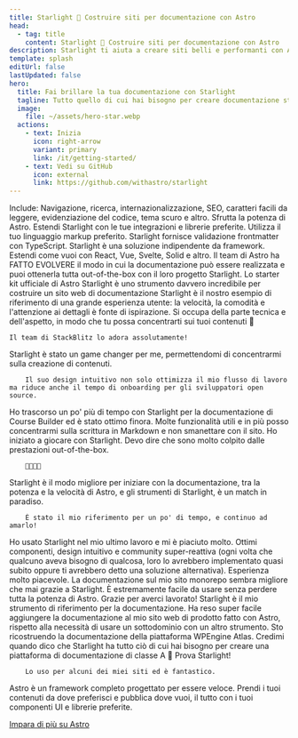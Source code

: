 ```yaml
---
title: Starlight 🌟 Costruire siti per documentazione con Astro
head:
  - tag: title
    content: Starlight 🌟 Costruire siti per documentazione con Astro
description: Starlight ti aiuta a creare siti belli e performanti con Astro.
template: splash
editUrl: false
lastUpdated: false
hero:
  title: Fai brillare la tua documentazione con Starlight
  tagline: Tutto quello di cui hai bisogno per creare documentazione stellare. Veloce, accessibile e facile da usare.
  image:
    file: ~/assets/hero-star.webp
  actions:
    - text: Inizia
      icon: right-arrow
      variant: primary
      link: /it/getting-started/
    - text: Vedi su GitHub
      icon: external
      link: https://github.com/withastro/starlight
---
```



<CardGrid stagger>
	<Card title="Documentazione che delizia" icon="open-book">
		Include: Navigazione, ricerca, internazionalizzazione, SEO, caratteri
		facili da leggere, evidenziazione del codice, tema scuro e altro.
	</Card>
	<Card title="Basato su Astro" icon="rocket">
		Sfrutta la potenza di Astro. Estendi Starlight con le tue integrazioni e
		librerie preferite.
	</Card>
	<Card title="Markdown, Markdoc e MDX" icon="document">
		Utilizza il tuo linguaggio markup preferito. Starlight fornisce validazione
		frontmatter con TypeScript.
	</Card>
	<Card title="Utilizza i tuoi componenti UI" icon="puzzle">
		Starlight è una soluzione indipendente da framework. Estendi come vuoi con
		React, Vue, Svelte, Solid e altro.
	</Card>
</CardGrid>

<TestimonialGrid titolo="Cosa dicono le persone">
  <Testimonial
    name="Rachel"
    handle="rachelnabors"
    cite="https://twitter.com/astrodotbuild/status/1724934718745915558"
  >
    Il team di Astro ha FATTO EVOLVERE il modo in cui la documentazione può essere realizzata e puoi ottenerla tutta out-of-the-box con il loro progetto Starlight.
  </Testimonial>
  <Testimonial
    name="Flavio"
    handle="flaviocopes"
    cite="https://twitter.com/flaviocopes/status/1738237658717905108"
  >
    Lo starter kit ufficiale di Astro Starlight è uno strumento davvero incredibile per costruire un sito web di documentazione
  </Testimonial>
  <Testimonial
    name="Tomek"
    handle="sulco"
    cite="https://twitter.com/sulco/status/1735610348730802342"
  >
    Starlight è il nostro esempio di riferimento di una grande esperienza utente: la velocità, la comodità e
    l'attenzione ai dettagli è fonte di ispirazione. Si occupa della parte tecnica e dell'aspetto,
    in modo che tu possa concentrarti sui tuoi contenuti 👏
     
    Il team di StackBlitz lo adora assolutamente!
  </Testimonial>
  <Testimonial
    name="Roberto"
    handle="RmeetsH"
    cite="https://twitter.com/RmeetsH/status/1735783992018760090"
  >
		Starlight è stato un game changer per me, permettendomi di concentrarmi sulla creazione di contenuti.

		Il suo design intuitivo non solo ottimizza il mio flusso di lavoro ma riduce anche il tempo di onboarding per gli sviluppatori open source.

  </Testimonial>
  <Testimonial
    name="Joel"
    handle="jhooks"
    cite="https://twitter.com/jhooks/status/1727405160547418405"
  >
		Ho trascorso un po' più di tempo con Starlight per la documentazione di Course Builder ed è stato ottimo finora. Molte funzionalità utili e in più posso concentrarmi sulla scrittura in Markdown e non smanettare con il sito.
  </Testimonial>
  <Testimonial
    name="Rick"
    handle="rick_viscomi"
    cite="https://twitter.com/rick_viscomi/status/1665867447910510593"
  >
		Ho iniziato a giocare con Starlight. Devo dire che sono molto colpito dalle prestazioni out-of-the-box.

		💯💯💯💯

  </Testimonial>
  <Testimonial
    name="Nicolas"
    handle="beaussan"
    cite="https://twitter.com/beaussan/status/1735625189583466893"
  >
		Starlight è il modo migliore per iniziare con la documentazione, tra
		la potenza e la velocità di Astro, e gli strumenti di Starlight, è un match in
		paradiso.

		È stato il mio riferimento per un po' di tempo, e continuo ad amarlo!

  </Testimonial>
  <Testimonial
    name="Sylwia"
    handle="SylwiaVargas"
    cite="https://x.com/SylwiaVargas/status/1726556825741578286"
  >
		Ho usato Starlight nel mio ultimo lavoro e mi è piaciuto molto. Ottimi componenti, design
		intuitivo e community super-reattiva (ogni volta che qualcuno aveva bisogno di qualcosa,
		loro lo avrebbero implementato quasi subito oppure ti avrebbero detto una soluzione alternativa). Esperienza molto piacevole.
  </Testimonial>
  <Testimonial
    name="Lou Cyx"
    handle="loucyx"
    cite="https://elk.zone/m.webtoo.ls/@loucyx@mastodon.social/111587380021362284"
  >
		La documentazione sul mio sito monorepo sembra migliore che mai grazie a Starlight. È estremamente facile da usare senza perdere tutta la potenza di Astro. Grazie per averci lavorato!
  </Testimonial>
  <Testimonial
    name="BowTiedWebReaper"
    handle="BowTiedWebReapr"
    cite="https://twitter.com/BowTiedWebReapr/status/1735633399501697517"
  >
		Starlight è il mio strumento di riferimento per la documentazione. Ha reso super facile aggiungere la documentazione al mio sito web di prodotto fatto con Astro, rispetto alla necessità di usare un sottodominio con un altro strumento.
  </Testimonial>
  <Testimonial
    name="Jeff"
    handle="J_Everhart383"
    cite="https://twitter.com/J_Everhart383/status/1691900590048292908"
  >
		Sto ricostruendo la documentazione della piattaforma WPEngine Atlas. Credimi quando dico che Starlight ha tutto ciò di cui hai bisogno per creare una piattaforma di documentazione di classe A 🙌
  </Testimonial>
  <Testimonial
    name="Chloe"
    handle="solelychloe"
    cite="https://twitter.com/solelychloe/status/1695115277602628082"
  >
		Prova Starlight!

		Lo uso per alcuni dei miei siti ed è fantastico.

  </Testimonial>
</TestimonialGrid>

<AboutAstro title="Sviluppato da">
Astro è un framework completo progettato per essere veloce.
Prendi i tuoi contenuti da dove preferisci e pubblica dove vuoi, il tutto con i tuoi componenti UI e librerie preferite.

[Impara di più su Astro](https://astro.build/)

</AboutAstro>

